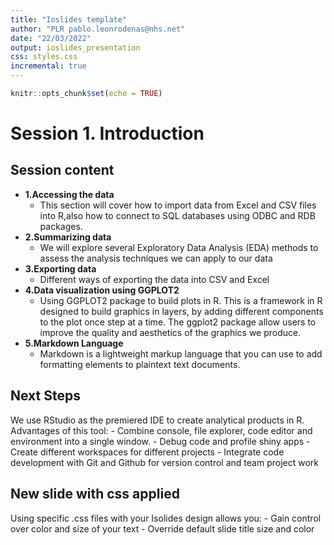---
title: "Ioslides template"
author: "PLR pablo.leonrodenas@nhs.net"
date: "22/03/2022"
output: ioslides_presentation
css: styles.css
incremental: true
---

```{r setup, include=FALSE}
knitr::opts_chunk$set(echo = TRUE)
```


# Session 1. Introduction {.smaller}

## Session content{.smaller}

- **1.Accessing the data**
  - This section will cover how to import data from Excel and CSV files into R,also how to connect to SQL databases  using ODBC and RDB packages. 
- **2.Summarizing data**
  - We will explore several Exploratory Data Analysis (EDA) methods to assess the analysis techniques we  can apply to our data
- **3.Exporting data**
  - Different ways of exporting the data into CSV and Excel
- **4.Data visualization using GGPLOT2**
  - Using GGPLOT2 package to build plots in R.  This is a framework in R designed to build graphics in layers, by adding different components to the plot once step at a time. The ggplot2 package allow users to improve the quality and aesthetics of the graphics we produce.
- **5.Markdown Language**
  - Markdown is a lightweight markup language that you can use to add formatting elements to plaintext text documents. 

## Next Steps {#nextsteps .emphasized}

We use RStudio as the premiered IDE to create analytical products in R. Advantages of this tool: 
- Combine console, file explorer, code editor and environment into a single window. 
- Debug code and profile shiny apps
- Create different workspaces for different projects
- Integrate code development with Git and Github for version control and team project work

## New slide with css applied {#usingcss .emphasized}

Using specific .css files with your Isolides design allows you:
- Gain control over color and size of your text
- Override default slide title size and color